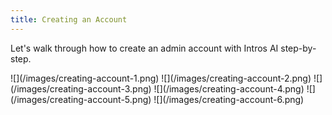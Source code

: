 ```yaml
---
title: Creating an Account
---
```


Let's walk through how to create an admin account with Intros AI step-by-step.

<Steps>
  <Step title="Sign in as a Community Manager">
    ![](/images/creating-account-1.png)
  </Step>
  <Step title="Select Sign Up">
    ![](/images/creating-account-2.png)
    ![](/images/creating-account-3.png)
  </Step>
  <Step title="Enter your Name">
    ![](/images/creating-account-4.png)
  </Step>
  <Step title="Upload your Logo">
    ![](/images/creating-account-5.png)
  </Step>
  <Step title="Select Introduction Style">
    ![](/images/creating-account-6.png)
  </Step>
</Steps>
